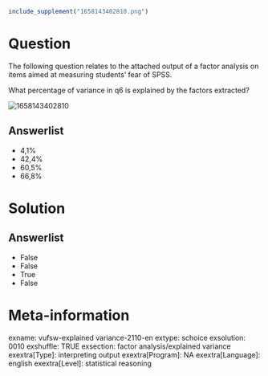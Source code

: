 ```{r, echo = FALSE, results = "hide"}
include_supplement("1658143402810.png")
```

Question
========
The following question relates to the attached output of a factor
analysis on items aimed at measuring students' fear of SPSS.  
  
What percentage of variance in q6 is explained by the factors
extracted?  
  
<img src="1658143402810.png" class="fr-fic fr-dii enlargeimage tvcss_2"
alt="1658143402810" />

Answerlist
----------
* 4,1%
* 42,4%
* 60,5%
* 66,8%

Solution
========










Answerlist
----------
* False
* False
* True
* False

Meta-information
================
exname: vufsw-explained variance-2110-en
extype: schoice
exsolution: 0010
exshuffle: TRUE
exsection: factor analysis/explained variance
exextra[Type]: interpreting output 
exextra[Program]: NA
exextra[Language]: english
exextra[Level]: statistical reasoning

